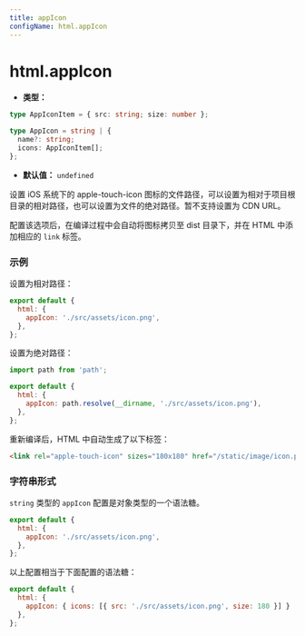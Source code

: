 ```yaml
---
title: appIcon
configName: html.appIcon
---
```


# html.appIcon

- **类型：**

```ts
type AppIconItem = { src: string; size: number };

type AppIcon = string | {
  name?: string;
  icons: AppIconItem[];
};
```

- **默认值：** `undefined`

设置 iOS 系统下的 apple-touch-icon 图标的文件路径，可以设置为相对于项目根目录的相对路径，也可以设置为文件的绝对路径。暂不支持设置为 CDN URL。

配置该选项后，在编译过程中会自动将图标拷贝至 dist 目录下，并在 HTML 中添加相应的 `link` 标签。

### 示例

设置为相对路径：

```js
export default {
  html: {
    appIcon: './src/assets/icon.png',
  },
};
```

设置为绝对路径：

```js
import path from 'path';

export default {
  html: {
    appIcon: path.resolve(__dirname, './src/assets/icon.png'),
  },
};
```

重新编译后，HTML 中自动生成了以下标签：

```html
<link rel="apple-touch-icon" sizes="180x180" href="/static/image/icon.png" />
```

### 字符串形式

`string` 类型的 `appIcon` 配置是对象类型的一个语法糖。

```js
export default {
  html: {
    appIcon: './src/assets/icon.png',
  },
};
```

以上配置相当于下面配置的语法糖：

```js
export default {
  html: {
    appIcon: { icons: [{ src: './src/assets/icon.png', size: 180 }] }
  },
};
```


<RsbuildConig />
